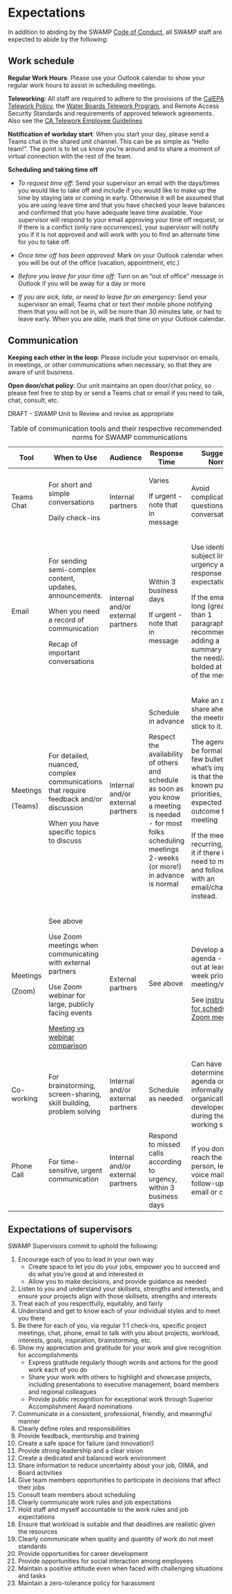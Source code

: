 # Expectations

In addition to abiding by the SWAMP [Code of Conduct](https://cawaterboarddatacenter.github.io/swamp-manual/codeofconduct.html), all SWAMP staff are expected to abide by the following:

## Work schedule

**Regular Work Hours**: Please use your Outlook calendar to show your regular work hours to assist in scheduling meetings.

**Teleworking**: All staff are required to adhere to the provisions of the [CalEPA Telework Policy](https://intranet.calepa.ca.gov/admin-policy/telework/), the [Water Boards Telework Program](https://waternet.waterboards.ca.gov/das/human_resources/telework.shtml), and Remote Access Security Standards and requirements of approved telework agreements. Also see the [CA Telework Employee Guidelines](https://telework.dgs.ca.gov/working-remotely/employee-guidelines/)

**Notification of workday start***:* When you start your day, please send a Teams chat in the shared unit channel. This can be as simple as "Hello team!". The point is to let us know you're around and to share a moment of virtual connection with the rest of the team.

**Scheduling and taking time off**

-   *To request time off:* Send your supervisor an email with the days/times you would like to take off and include if you would like to make up the time by staying late or coming in early. Otherwise it will be assumed that you are using leave time and that you have checked your leave balances and confirmed that you have adequate leave time available. Your supervisor will respond to your email approving your time off request, or if there is a conflict (only rare occurrences), your supervisor will notify you if it is not approved and will work with you to find an alternate time for you to take off.

-   *Once time off has been approved:* Mark on your Outlook calendar when you will be out of the office (vacation, appointment, etc.)

-   *Before you leave for your time off:* Turn on an "out of office" message in Outlook if you will be away for a day or more

-   *If you are sick, late, or need to leave for an emergency*: Send your supervisor an email, Teams chat or text their mobile phone notifying them that you will not be in, will be more than 30 minutes late, or had to leave early. When you are able, mark that time on your Outlook calendar.

## Communication

**Keeping each other in the loop**: Please include your supervisor on emails, in meetings, or other communications when necessary, so that they are aware of unit business.

**Open door/chat policy**: Our unit maintains an open door/chat policy, so please feel free to stop by or send a Teams chat or email if you need to talk, chat, consult, etc.

DRAFT - SWAMP Unit to Review and revise as appropriate

+------------+--------------------------------------------------------------------------------------------------------------------------+-----------------------------------+----------------------------------------------------------------------------------------------------------------------------------------------------------------------+-------------------------------------------------------------------------------------------------------------------------------------------------+
| Tool       | When to Use                                                                                                              | Audience                          | Response Time                                                                                                                                                        | Suggested Norms                                                                                                                                 |
+============+==========================================================================================================================+===================================+======================================================================================================================================================================+=================================================================================================================================================+
| Teams Chat | For short and simple conversations                                                                                       | Internal partners                 | Varies                                                                                                                                                               | Avoid complicated questions or conversations                                                                                                    |
|            |                                                                                                                          |                                   |                                                                                                                                                                      |                                                                                                                                                 |
|            | Daily check-ins                                                                                                          |                                   | If urgent - note that in message                                                                                                                                     |                                                                                                                                                 |
+------------+--------------------------------------------------------------------------------------------------------------------------+-----------------------------------+----------------------------------------------------------------------------------------------------------------------------------------------------------------------+-------------------------------------------------------------------------------------------------------------------------------------------------+
| Email      | For sending semi-complex content, updates, announcements.                                                                | Internal and/or external partners | Within 3 business days                                                                                                                                               | Use identifiers in subject line for urgency and response expectations                                                                           |
|            |                                                                                                                          |                                   |                                                                                                                                                                      |                                                                                                                                                 |
|            | When you need a record of communication                                                                                  |                                   | If urgent - note that in message                                                                                                                                     | If the email is long (greater than 1 paragraph) - recommend adding a summary with the need/ask bolded at the top of the message.                |
|            |                                                                                                                          |                                   |                                                                                                                                                                      |                                                                                                                                                 |
|            | Recap of important conversations                                                                                         |                                   |                                                                                                                                                                      |                                                                                                                                                 |
+------------+--------------------------------------------------------------------------------------------------------------------------+-----------------------------------+----------------------------------------------------------------------------------------------------------------------------------------------------------------------+-------------------------------------------------------------------------------------------------------------------------------------------------+
| Meetings   | For detailed, nuanced, complex communications that require feedback and/or discussion                                    | Internal and/or external partners | Schedule in advance                                                                                                                                                  | Make an agenda, share ahead of the meeting, and stick to it.                                                                                    |
|            |                                                                                                                          |                                   |                                                                                                                                                                      |                                                                                                                                                 |
| (Teams)    | When you have specific topics to discuss                                                                                 |                                   | Respect the availability of others and schedule as soon as you know a meeting is needed - for most folks scheduling meetings 2-weeks (or more!) in advance is normal | The agenda can be formal or a few bullets - what's important is that there is a known purpose, priorities, and expected outcome for the meeting |
|            |                                                                                                                          |                                   |                                                                                                                                                                      |                                                                                                                                                 |
|            |                                                                                                                          |                                   |                                                                                                                                                                      | If the meeting is recurring, cancel it if there is no need to meet and follow-up with an email/chat instead.                                    |
+------------+--------------------------------------------------------------------------------------------------------------------------+-----------------------------------+----------------------------------------------------------------------------------------------------------------------------------------------------------------------+-------------------------------------------------------------------------------------------------------------------------------------------------+
| Meetings   | See above                                                                                                                | External partners                 | See above                                                                                                                                                            | Develop a formal agenda - send out at least 1 week prior to the meeting/webinar.                                                                |
|            |                                                                                                                          |                                   |                                                                                                                                                                      |                                                                                                                                                 |
| (Zoom)     | Use Zoom meetings when communicating with external partners                                                              |                                   |                                                                                                                                                                      | See [instructions for scheduling Zoom meetings.](https://cawaterboarddatacenter.github.io/swamp-manual/tech.html#zoom)                          |
|            |                                                                                                                          |                                   |                                                                                                                                                                      |                                                                                                                                                 |
|            | Use Zoom webinar for large, publicly facing events                                                                       |                                   |                                                                                                                                                                      |                                                                                                                                                 |
|            |                                                                                                                          |                                   |                                                                                                                                                                      |                                                                                                                                                 |
|            | [Meeting vs webinar comparison](https://support.zoom.us/hc/en-us/articles/115005474943-Meetings-and-webinars-comparison) |                                   |                                                                                                                                                                      |                                                                                                                                                 |
+------------+--------------------------------------------------------------------------------------------------------------------------+-----------------------------------+----------------------------------------------------------------------------------------------------------------------------------------------------------------------+-------------------------------------------------------------------------------------------------------------------------------------------------+
| Co-working | For brainstorming, screen-sharing, skill building, problem solving                                                       | Internal and/or external partners | Schedule as needed                                                                                                                                                   | Can have a pre-determined agenda or be informally and organically developed during the co-working session                                       |
+------------+--------------------------------------------------------------------------------------------------------------------------+-----------------------------------+----------------------------------------------------------------------------------------------------------------------------------------------------------------------+-------------------------------------------------------------------------------------------------------------------------------------------------+
| Phone Call | For time-sensitive, urgent communication                                                                                 | Internal and/or external partners | Respond to missed calls according to urgency, within 3 business days                                                                                                 | If you don't reach the person, leave a voice mail and/or follow-up with email or chat.                                                          |
+------------+--------------------------------------------------------------------------------------------------------------------------+-----------------------------------+----------------------------------------------------------------------------------------------------------------------------------------------------------------------+-------------------------------------------------------------------------------------------------------------------------------------------------+

: Table of communication tools and their respective recommended use and norms for SWAMP communications

## Expectations of supervisors

SWAMP Supervisors commit to uphold the following:

1.  Encourage each of you to lead in your own way
    -   Create space to let you do your jobs, empower you to succeed and do what you're good at and interested in
    -   Allow you to make decisions, and provide guidance as needed
2.  Listen to you and understand your skillsets, strengths and interests, and ensure your projects align with those skillsets, strengths and interests
3.  Treat each of you respectfully, equitably, and fairly
4.  Understand and get to know each of your individual styles and to meet you there
5.  Be there for each of you, via regular 1:1 check-ins, specific project meetings, chat, phone, email to talk with you about projects, workload, interests, goals, inspiration, brainstorming, etc.
6.  Show my appreciation and gratitude for your work and give recognition for accomplishments
    -   Express gratitude regularly though words and actions for the good work each of you do
    -   Share your work with others to highlight and showcase projects, including presentations to executive management, board members and regional colleagues
    -   Provide public recognition for exceptional work through Superior Accomplishment Award nominations
7.  Communicate in a consistent, professional, friendly, and meaningful manner
8.  Clearly define roles and responsibilities
9.  Provide feedback, mentorship and training
10. Create a safe space for failure (and innovation!)
11. Provide strong leadership and a clear vision
12. Create a dedicated and balanced work environment
13. Share information to reduce uncertainty about your job, OIMA, and Board activities
14. Give team members opportunities to participate in decisions that affect their jobs
15. Consult team members about scheduling
16. Clearly communicate work rules and job expectations
17. Hold staff and myself accountable to the work rules and job expectations
18. Ensure that workload is suitable and that deadlines are realistic given the resources
19. Clearly communicate when quality and quantity of work do not meet standards
20. Provide opportunities for career development
21. Provide opportunities for social interaction among employees
22. Maintain a positive attitude even when faced with challenging situations and tasks
23. Maintain a zero-tolerance policy for harassment
